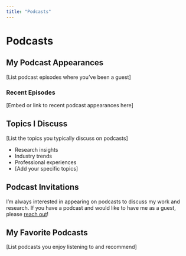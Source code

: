 ```yaml
---
title: "Podcasts"
---
```


# Podcasts

## My Podcast Appearances

[List podcast episodes where you've been a guest]

### Recent Episodes

[Embed or link to recent podcast appearances here]

## Topics I Discuss

[List the topics you typically discuss on podcasts]

- Research insights
- Industry trends
- Professional experiences
- [Add your specific topics]

## Podcast Invitations

I'm always interested in appearing on podcasts to discuss my work and research. If you have a podcast and would like to have me as a guest, please [reach out](mailto:jacobmcpherson@utexas.edu)!

## My Favorite Podcasts

[List podcasts you enjoy listening to and recommend]